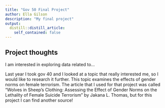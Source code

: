 ```yaml
---
title: "Gov 50 Final Project"
author: Ella Gilson 
description: "My final project"
output:
  distill::distill_article:
    self_contained: false
---
```




## Project thoughts

I am interested in exploring data related to...

Last year I took gov 40 and I looked at a topic that really interested me, so I would like to research it further. This topic examines the effects of gender norms on female terrorism. The article that I used for that project was called "Wolves in Sheep’s Clothing: Assessing the Effect of Gender Norms on the Lethality of Female Suicide Terrorism" by Jakana L. Thomas, but for this project I can find another source! 
